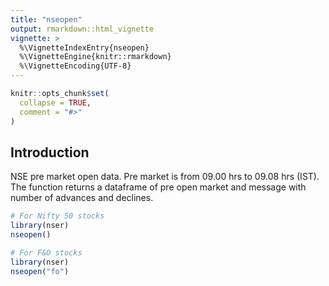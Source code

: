 ```yaml
---
title: "nseopen"
output: rmarkdown::html_vignette
vignette: >
  %\VignetteIndexEntry{nseopen}
  %\VignetteEngine{knitr::rmarkdown}
  %\VignetteEncoding{UTF-8}
---
```


```r
knitr::opts_chunk$set(
  collapse = TRUE,
  comment = "#>"
)
```

## Introduction 

NSE pre market open data. Pre market is from 09.00 hrs to 09.08 hrs (IST). The function returns a dataframe of pre open market and message with number of advances and declines. 
```r
# For Nifty 50 stocks
library(nser)
nseopen()

# For F&O stocks 
library(nser)
nseopen("fo")
```
